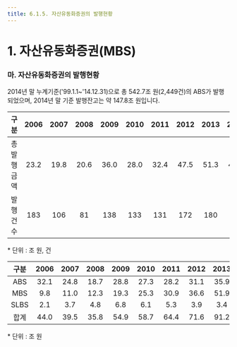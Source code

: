 ```yaml
---
title: 6.1.5. 자산유동화증권의 발행현황
---
```

# 1. 자산유동화증권(MBS)

### 마. 자산유동화증권의 발행현황
<GTooltipIcon desc="출처：금융감독원 보도자료(자산유동화증권(ABS) 발행실적 분석)" severity="success" icon="pi pi-explamation-circle"/>
2014년 말 누계기준('99.1.1~'14.12.31)으로 총 542.7조 원(2,449건)의 ABS가 발행되었으며, 2014년 말 기준 발행잔고<GTooltipIcon desc="최초 유동화증권 발행시 정해진 만기일 경과여부를 기준으로 추정" severity="info"/>는 약 147.8조 원입니다.

<GCallout severity="warn" title="ABS 발행추이">

|구분|2006|2007|2008|2009|2010|2011|2012|2013|2014|누계|
|:--:|:--:|:--:|:--:|:--:|:--:|:--:|:--:|:--:|:--:|:--:|
|총발행금액|23.2|19.8|20.6|36.0|28.0|32.4|47.5|51.3|41.5|542.7|
|발행건수|183|106|81|138|133|131|172|180|167|2,449|

<Cmt>
* 단위 : 조 원, 건
</Cmt>
</GCallout>

<GCallout severity="warn" title="ABS 2014년 말 기준 상장현황">

|구분|2006|2007|2008|2009|2010|2011|2012|2013|2014|
|:--:|:--:|:--:|:--:|:--:|:--:|:--:|:--:|:--:|:--:|
|ABS|32.1|24.8|18.7|28.8|27.3|28.2|31.1|35.9|35.9|
|MBS|9.8|11.0|12.3|19.3|25.3|30.9|36.6|51.9|50.9|
|SLBS|2.1|3.7|4.8|6.8|6.1|5.3|3.9|3.4|1.7|
|합계|44.0|39.5|35.8|54.9|58.7|64.4|71.6|91.2|88.5|

<Cmt>
* 단위 : 조 원
</Cmt>
</GCallout>
